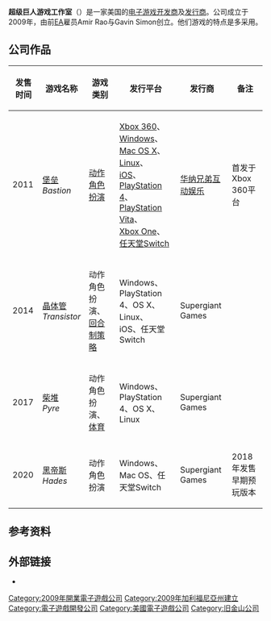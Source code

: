 {{NoteTA
| G1=Games
}}

{{Infobox company
| name = 超级巨人游戏工作室

| name_en = Supergiant Games, LLC

| logo =

| type = [[私人公司|私人]]
| industry = [[电子游戏产业|电子游戏]]
| founded = {{Start date and age|2009}}
| founders = {{Unbulleted list|Amir Rao|Gavin Simon}}
| hq_location_city = [[加利福尼亚州|加利福尼亚州]][[旧金山|旧金山]]
| hq_location_country = 美国
| key_people = Amir Rao（工作室总监）
| products = 电子游戏
| num_employees = 20
| num_employees_year = 2018<ref>{{cite web | url = http://www.gamasutra.com/view/news/333495/Supergiants_fourth_outing_Hades_introduces_a_more_mature_organized_dev_process.php | title = Supergiant's fourth outing Hades introduces a more mature, organized dev process | first = Bryant | last = Francis | date = January 17, 2019 | accessdate = January 17, 2019 | work = [[Gamasutra|Gamasutra]] }}</ref>
| website = {{URL|https://www.supergiantgames.com/|supergiantgames.com}}
}}

'''超级巨人游戏工作室'''（{{lang-en|Supergiant Games, LLC}}）是一家美国的[[电子游戏开发商|电子游戏开发商]]及[[电子游戏发行商|发行商]]。公司成立于2009年，由前[[EA|EA]]雇员Amir Rao与Gavin Simon创立。他们游戏的特点是多采用{{le|等距视角游戏|Isometric video game graphics|等距视角}}。

== 公司作品 ==

{| class="wikitable" style="margin-bottom: 10px; width:100%;"
!发售时间
!游戏名称
!游戏类别
!发行平台
!发行商
!备注
|-
| 2011
| [[堡垒_(2011年游戏)|堡垒]]<br>''Bastion''
| [[动作角色扮演游戏|动作角色扮演]]
| [[Xbox_360|Xbox 360]]、[[Windows|Windows]]、[[Mac_OS_X|Mac OS X]]、[[Linux|Linux]]、<br>[[iOS|iOS]]、[[PlayStation_4|PlayStation 4]]、[[PlayStation_Vita|PlayStation Vita]]、<br>[[Xbox_One|Xbox One]]、[[任天堂Switch|任天堂Switch]]
| [[华纳兄弟互动娱乐|华纳兄弟互动娱乐]]
| 首发于Xbox 360平台
|-
| 2014
| [[晶体管_(游戏)|晶体管]]<br>''Transistor''
| 动作角色扮演、[[回合制策略游戏|回合制策略]]
| Windows、PlayStation 4、OS X、Linux、<br>iOS、任天堂Switch
| Supergiant Games
|
|-
| 2017
| [[柴堆_(游戏)|柴堆]]<br>''Pyre''
| 动作角色扮演、[[体育游戏|体育]]
| Windows、PlayStation 4、OS X、Linux
| Supergiant Games
|
|-
| 2020
| [[黑帝斯_(游戏)|黑帝斯]]<br>''Hades''
| 动作角色扮演
| Windows、Mac OS、任天堂Switch
| Supergiant Games
| 2018年发售早期预玩版本
|}

== 参考资料 ==
{{reflist}}

== 外部链接 ==

* {{Official|https://www.supergiantgames.com/}}

{{DEFAULTSORT:Supergiant Games}}
[[Category:2009年開業電子遊戲公司|Category:2009年開業電子遊戲公司]]
[[Category:2009年加利福尼亞州建立|Category:2009年加利福尼亞州建立]]
[[Category:電子遊戲開發公司|Category:電子遊戲開發公司]]
[[Category:美國電子遊戲公司|Category:美國電子遊戲公司]]
[[Category:旧金山公司|Category:旧金山公司]]